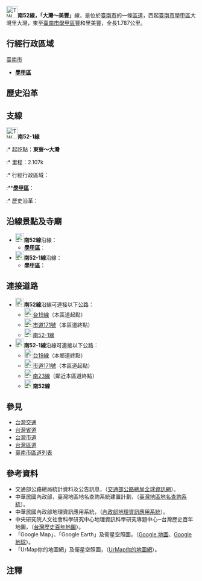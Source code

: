 {{expand|time=2010-09-05}}
{{Infobox TwRoad|
|Type=th
|Code=南52線
|Num=tn52
|Branch=1
|Name=
|Level=區道
|Length=[[File:TW_THWtn52.svg|23px]]─1.787{{space|1}}
|Length2=[[File:TW_THWtn52-1.svg|23px]]─2.107{{space|1}}
|Start=[[臺南市|臺南市]][[學甲區|學甲區]]大灣
|End=[[臺南市|臺南市]][[學甲區|學甲區]]美豐
}}

[[File:TW_THWtn52.svg|30px]]{{space|1}}'''南52線，「大灣～美豐」'''線，是位於[[臺南市|臺南市]]的一條[[台灣區道|區道]]，西起[[臺南市|臺南市]][[學甲區|學甲區]]大灣里{{r|village-a}}大灣，東至[[臺南市|臺南市]][[學甲區|學甲區]]豐和里{{r|village-b}}美豐，全長{{space|1}}1.787{{space|1}}公里。

==行經行政區域==
;[[臺南市|臺南市]]
* '''[[學甲區|學甲區]]'''

==歷史沿革==

==支線==
[[File:TW_THWtn52-1.svg|30px]]{{space|1}}'''南52-1線'''{{r|allthlist}}
:* 起訖點：'''東寮～大灣'''
:* 里程：2.107k
:* 行經行政區域：
:**'''[[學甲區|學甲區]]'''：
:* 歷史沿革：

==沿線景點及寺廟==
*[[File:TW_THWtn52.svg|23px]]'''南52線'''沿線：
**'''[[學甲區|學甲區]]'''：
*[[File:TW_THWtn52-1.svg|23px]]'''南52-1線'''沿線：
**'''[[學甲區|學甲區]]'''：
<!--==沿線政府機關、學校、醫院及其他設施==
*[[File:TW_THWtn52.svg|23px]]'''南52線'''沿線：
**'''[[學甲區|學甲區]]'''：
*[[File:TW_THWtn52-1.svg|23px]]'''南52-1線'''沿線：
**'''[[學甲區|學甲區]]'''：-->

==連接道路==
*[[File:TW_THWtn52.svg|23px]]'''南52線'''沿線可連接以下公路：
**[[File:TW_PHW19.svg|23px]][[台19線|台19線]]（本區道起點）
**[[File:TW_CHW171.svg|23px]][[市道171號|市道171號]]（本區道終點）
**[[File:TW_THWtn52-1.svg|23px]][[南52線#支線|南52-1線]]
*[[File:TW_THWtn52-1.svg|23px]]'''南52-1線'''沿線可連接以下公路：
**[[File:TW_PHW19.svg|23px]][[台19線|台19線]]（本鄉道終點）
**[[File:TW_CHW171.svg|23px]][[市道171號|市道171號]]（本區道起點）
**[[File:TW_THWtn23.svg|23px]][[南23線|南23線]]（鄰近本區道終點）
**[[File:TW_THWtn52.svg|23px]]'''南52線'''

==參見==
*[[台灣交通|台灣交通]]
*[[台灣省道|台灣省道]]
*[[中華民國市道|台灣市道]]
*[[台灣區道|台灣區道]]
*[[臺南市區道列表|臺南市區道列表]]

==參考資料==
*交通部公路總局統計資料及公告訊息，（[https://web.archive.org/web/20110709204443/http://www.thb.gov.tw/tm/wcf.aspx 交通部公路總局全球資訊網]）。
*中華民國內政部，臺灣地區地名查詢系統建置計劃，（[https://web.archive.org/web/20100815090815/http://placesearch.moi.gov.tw/index_tw.php 臺灣地區地名查詢系統]）。
*中華民國內政部地理資訊應用系統，（[https://web.archive.org/web/20100901041614/http://moistgis.moi.gov.tw/moi92-1/ 內政部地理資訊應用系統]）。
*中央研究院人文社會科學研究中心地理資訊科學研究專題中心─台灣歷史百年地圖，（[http://gissrv4.sinica.edu.tw/gis/twhgis.aspx 台灣歷史百年地圖]{{Wayback|url=http://gissrv4.sinica.edu.tw/gis/twhgis.aspx |date=20190630201431 }}）。
*「Google Map」、「Google Earth」及衛星空照圖，（[http://maps.google.com.tw Google 地圖]{{Wayback|url=http://maps.google.com.tw/ |date=20091122013252 }}、[http://earth.google.it/intl/zh-TW/ Google 地球]{{Wayback|url=http://earth.google.it/intl/zh-TW/ |date=20100801082255 }}）。
*「UrMap你的地圖網」及衛星空照圖，（[http://www.urmap.com UrMap你的地圖網]{{Wayback|url=http://www.urmap.com/ |date=20200908110608 }}）。

==注釋==
{{reflist|refs=
<ref name="allthlist">公路總局全台鄉道路線表，（[http://paidamu.pixnet.net/blog/post/26943450 貓砂行控中心] {{webarchive|url=https://web.archive.org/web/20100730103023/http://paidamu.pixnet.net/blog/post/26943450 |date=2010-07-30 }}）。</ref>
<ref name="village-a">大灣原屬大安里，但在2006年2月，[[學甲區|學甲鎮]]行政區域調整，大安里與文化里併為「大灣里」至今。</ref>
<ref name="village-b">美豐原屬美豐里，但在2006年2月，[[學甲區|學甲鎮]]行政區域調整，美豐里與美和里併為「豐和里」至今。</ref>
}}
<!--==外部連結==（如果有外部介紹才列）-->

{{臺南市區道}}